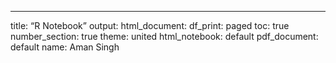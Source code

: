 ---
title: "R Notebook"
output:
  html_document:
    df_print: paged
    toc: true
    number_section: true
    theme: united
  html_notebook: default
  pdf_document: default
name: Aman Singh


